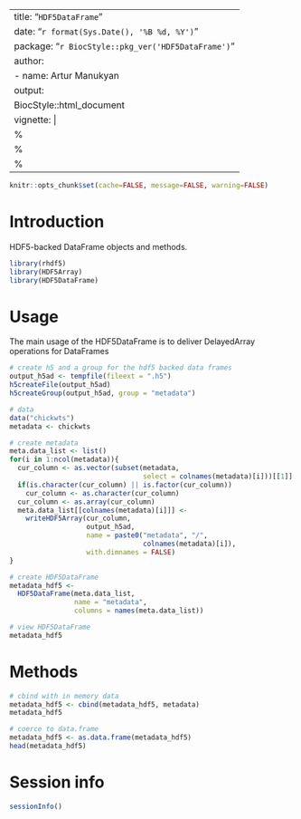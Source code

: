 
---
title: "`HDF5DataFrame`"
date: "`r format(Sys.Date(), '%B %d, %Y')`"
package: "`r BiocStyle::pkg_ver('HDF5DataFrame')`"
author: 
  - name: Artur Manukyan
output:
  BiocStyle::html_document
vignette: |
  %\VignetteIndexEntry{HDF5DataFrame}
  %\VignetteEngine{knitr::rmarkdown}
  %\VignetteEncoding{UTF-8}
---

```r
knitr::opts_chunk$set(cache=FALSE, message=FALSE, warning=FALSE)
```

# Introduction

HDF5-backed DataFrame objects and methods. 

```r
library(rhdf5)
library(HDF5Array)
library(HDF5DataFrame)
```

# Usage

The main usage of the HDF5DataFrame is to deliver DelayedArray 
operations for DataFrames

```r

# create h5 and a group for the hdf5 backed data frames
output_h5ad <- tempfile(fileext = ".h5")
h5createFile(output_h5ad)
h5createGroup(output_h5ad, group = "metadata")

# data
data("chickwts")
metadata <- chickwts

# create metadata
meta.data_list <- list()
for(i in 1:ncol(metadata)){
  cur_column <- as.vector(subset(metadata, 
                                 select = colnames(metadata)[i]))[[1]]
  if(is.character(cur_column) || is.factor(cur_column))
    cur_column <- as.character(cur_column)
  cur_column <- as.array(cur_column)
  meta.data_list[[colnames(metadata)[i]]] <- 
    writeHDF5Array(cur_column,
                   output_h5ad, 
                   name = paste0("metadata", "/", 
                                 colnames(metadata)[i]), 
                   with.dimnames = FALSE) 
}

# create HDF5DataFrame
metadata_hdf5 <- 
  HDF5DataFrame(meta.data_list, 
                name = "metadata",
                columns = names(meta.data_list))

# view HDF5DataFrame
metadata_hdf5
```

# Methods

```r
# cbind with in memory data
metadata_hdf5 <- cbind(metadata_hdf5, metadata)
metadata_hdf5
```

```r
# coerce to data.frame
metadata_hdf5 <- as.data.frame(metadata_hdf5)
head(metadata_hdf5)
```

# Session info

```r
sessionInfo()
```